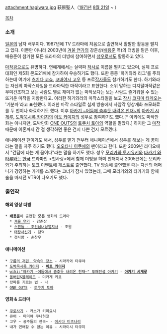 attachment:hagiwara.jpg
萩原聖人（[[1971년]] [[8월 21일]] ~ ）

[[목차]]

=== 소개 ===

[[일본]]의 남자 배우이다. 1987년에 TV 드라마에 처음으로 출연해서 활발한 활동을 펼치고 있다. 이뿐만 아니라 2003년에 [[겨울 연가]]의 강준상([[배용준]] 역)의 더빙을 맡은 이후, 배용준이 참가한 모든 드라마의 더빙에 참여하면서 [[성우]]로서도 활동하고 있다.

[[마작]]광으로도 유명하다. 연예계에서는 실력파 [[작사]]로 이름을 떨치고 있으며, 실제 프로대회인 제5회 몬도21배에 참가하여 우승하기도 했다. 또한 종종 '하기와라 리그'를 주최하는데 여기에 [[츠치다 코쇼]], [[코바야시 고우]] 등 프로[[작사]]들도 참가하기도 한다.
하기와라는 자신의 마작스타일을 드라마틱한 마작이라고 표현한다. 소위 말하는 디지털마작같은 무미건조하고 보는 사람도 별로 재미가 없는 마작보다는 보는 사람도 즐거워질 수 있는 뜨거운 마작을 지향한다고. 이러한 하기와라의 마작스타일을 보고 [[작사]] [[코지마 타케오]]는 '기분파'라고 표현했다. 이러한 마작 스타일로 실제 방송에서 사암각 영상개화 쯔모화료를 두 번이나 화료하기도 했다.
이후 [[아카기 ~어둠에 춤추듯 내려온 천재~]]의 [[아카기 시게루]], [[도박묵시록 카이지]]의 [[이토 카이지]]의 성우로 참여하기도 했다.[* 이외에도 마작만화는 아니지만, 도박만화 [[ONE OUTS]]의 [[토쿠치 토아]]의 역할을 맡았다.] 하지만 그 [[마작]] 때문에 이혼까지 간 걸 생각하면 좋은 건지 나쁜 건지 모르겠다.

애니메이션 팬이기도 해서, 성우를 맡기 전부터 애니메이션에서 성우를 해보는 게 꿈이라는 말을 자주 하기도 했다. [[오오타니 이쿠에]]의 팬이라고 한다. 또한 2009년 라디오에서 "건담에 타는 게 꿈이다"라는 말을 하기도 했다.
성우 [[모리카와 토시유키]]와 [[타카기 와타루]]와는 [[한국]] 드라마인 <첫사랑>에서 함께 더빙을 하며 친해져서 2005년에는 모리카와가 주최하는 토크 이벤트에 게스트로 출연했다. TV 방송에 출연했을 때는 자신의 어머니가 경영하는 가게를 소개하는 코너가 잠시 있었는데, 그때 모리카와와 타카기와 함께 술을 마시던 VTR이 나오기도 했다.

=== 출연작 ===
==== 해외 영상 더빙 ====
 * '''[[배용준]]'''이 출연한 '''모든''' 영화와 드라마
   * [[겨울 연가]] - 강준상
   * [[스캔들 - 조선남녀상열지사]] - 조원
   * [[태왕사신기]] - 담덕
   * 첫사랑 - 손찬우

==== 애니메이션 ====
 * [[구름의 저편, 약속의 장소]] - 시라카와 타쿠야
 * [[도박묵시록 카이지]] - '''[[이토 카이지]]'''
 * [[wiki:"아카기 ~어둠에서 춤추듯 내려온 천재~" 투패전설 아카기]] - '''[[아카기 시게루]]'''
 * [[울버린]]&[[블레이드]] - 미카게 키쿄
 * 캇파를 기르는 법 - 나
 * [[ONE OUTS]] - [[토쿠치 토아]]

==== 영화 & 드라마 ====
 * [[쿠로사기]] - 카스가 키미요시
 * 큐어 - 마미야 쿠니히코
 * 고우 ~ 공주들의 전국~ - [[이시다 미츠나리]]
 * 내가 연애할 수 없는 이유 - 시라이시 타쿠미
